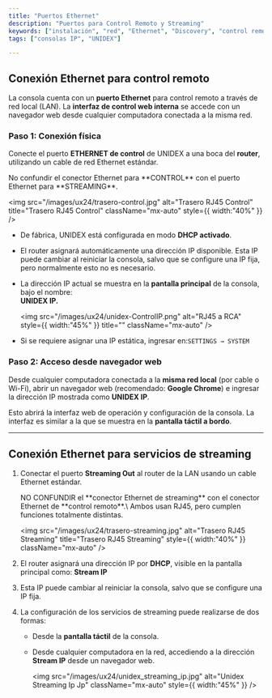 ```yaml
---
title: "Puertos Ethernet"
description: "Puertos para Control Remoto y Streaming"
keywords: ["instalación", "red", "Ethernet", "Discovery", "control remoto", "streaming"]
tags: ["consolas IP", "UNIDEX"]

---
```



## Conexión Ethernet para control remoto

La consola cuenta con un **puerto Ethernet** para control remoto a través de red local (LAN).  La **interfaz de control web interna** se accede con un navegador web desde cualquier computadora conectada a la misma red.

### Paso 1: Conexión física

Conecte el puerto **ETHERNET de control** de UNIDEX a una boca del **router**, utilizando un cable de red Ethernet estándar.

<Warning>
  No confundir el conector Ethernet para **CONTROL** con el puerto Ethernet para **STREAMING**.

  <img
    src="/images/ux24/trasero-control.jpg"
    alt="Trasero RJ45 Control"
    title="Trasero RJ45 Control"
    className="mx-auto"
    style={{ width:"40%" }}
  />
</Warning>

- De fábrica, UNIDEX está configurada en modo **DHCP activado**.
- El router asignará automáticamente una dirección IP disponible. Esta IP puede cambiar al reiniciar la consola, salvo que se configure una IP fija, pero normalmente esto no es necesario.
- La dirección IP actual se muestra en la **pantalla principal** de la consola, bajo el nombre:\
  **UNIDEX IP.**

  <img
    src="/images/ux24/unidex-ControlIP.png"
    alt="RJ45 a RCA"
    style={{ width:"45%" }}
    title=""
    className="mx-auto"
  />
- Si se requiere asignar una IP estática, ingresar en:`SETTINGS → SYSTEM`

### **P**aso 2: Acceso desde navegador web

Desde cualquier computadora conectada a la **misma red local** (por cable o Wi-Fi), abrir un navegador web (recomendado: **Google Chrome**) e ingresar la dirección IP mostrada como **UNIDEX IP**.

<discovery />

Esto abrirá la interfaz web de operación y configuración de la consola. La interfaz es similar a la que se muestra en la **pantalla táctil a bordo**.

---

## Conexión Ethernet para servicios de streaming

1. Conectar el puerto **Streaming Out** al router de la LAN usando un cable Ethernet estándar.

   <Warning>
     NO CONFUNDIR el **conector Ethernet de streaming** con el conector Ethernet de **control remoto**.\
     Ambos usan RJ45, pero cumplen funciones totalmente distintas.

     <img
       src="/images/ux24/trasero-streaming.jpg"
       alt="Trasero RJ45 Streaming"
       title="Trasero RJ45 Streaming"
       style={{ width:"40%" }}
       className="mx-auto"
     />
   </Warning>
2. El router asignará una dirección IP por **DHCP**, visible en la pantalla principal como: **Stream IP**
3. Esta IP puede cambiar al reiniciar la consola, salvo que se configure una IP fija.
4. La configuración de los servicios de streaming puede realizarse de dos formas:
   - Desde la **pantalla táctil** de la consola.
   - Desde cualquier computadora en la red, accediendo a la dirección **Stream IP** desde un navegador web.

     <img
       src="/images/ux24/unidex_streaming_ip.jpg"
       alt="Unidex Streaming Ip Jp"
       className="mx-auto"
       style={{ width:"45%" }}
     />

<discovery />
  